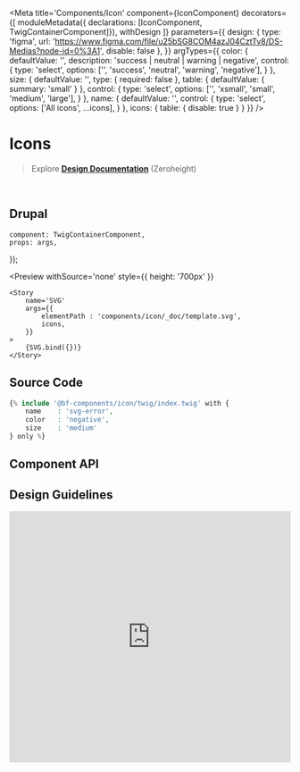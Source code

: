 


<Meta 
    title='Components/Icon' 
    component={IconComponent}
    decorators={[
        moduleMetadata({ declarations: [IconComponent, TwigContainerComponent]}),
        withDesign
    ]}
    parameters={{
        design: {
            type: 'figma',
            url: 'https://www.figma.com/file/u25bSG8COM4azJ04CztTv8/DS-Medias?node-id=0%3A1',
            disable: false
        },
    }}
    argTypes={{
        color: {
            defaultValue: '',
            description: 'success | neutral | warning | negative',
            control: {
                type: 'select',
                options: ['', 'success', 'neutral', 'warning', 'negative'],
            }
        },
        size: {
            defaultValue: '',
            type: { required: false },
            table: { defaultValue: { summary: 'small' } },
            control: {
                type: 'select',
                options: ['', 'xsmall', 'small', 'medium', 'large'],
            }
        },
        name: {
            defaultValue: '',
            control: {
                type: 'select',
                options: ['All icons', ...icons],
            }
        },
        icons: {
            table: { disable: true }
        }
    }}
/>


# Icons

> Explore **[Design Documentation](https://zeroheight.com/79f1d3365/p/70ccb4--buttons)** (Zeroheight)

<br/>


## Drupal

    component: TwigContainerComponent,
    props: args,
});

<Preview
    withSource='none'
    style={{ height: '700px' }}
>
    <Story 
        name='SVG'
        args={{ 
            elementPath : 'components/icon/_doc/template.svg',
            icons,
        }}
    >
        {SVG.bind({})}
    </Story>
</Preview>


## Source Code

```php
{% include '@bf-components/icon/twig/index.twig' with {
    name    : 'svg-error',
    color   : 'negative',
    size    : 'medium'
} only %}
```


## Component API

<Props of={IconComponent} />


## Design Guidelines

<iframe width='100%' height='450' src='https://www.figma.com/file/u25bSG8COM4azJ04CztTv8/DS-Medias' frameBorder='0' allowFullScreen></iframe>
